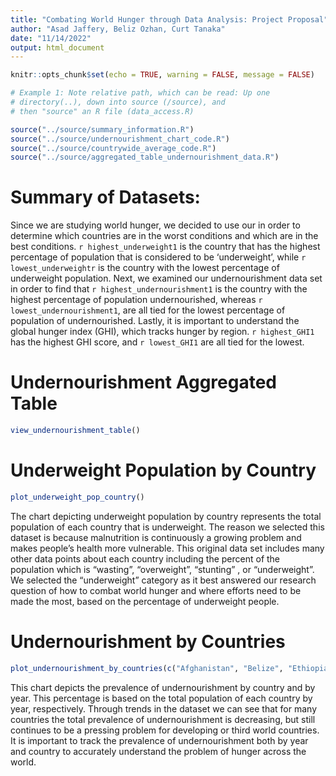 ```yaml
---
title: "Combating World Hunger through Data Analysis: Project Proposal"
author: "Asad Jaffery, Beliz Ozhan, Curt Tanaka"
date: "11/14/2022"
output: html_document
---
```


```r
knitr::opts_chunk$set(echo = TRUE, warning = FALSE, message = FALSE)
```

```r
# Example 1: Note relative path, which can be read: Up one
# directory(..), down into source (/source), and 
# then "source" an R file (data_access.R)

source("../source/summary_information.R")
source("../source/undernourishment_chart_code.R")
source("../source/countrywide_average_code.R")
source("../source/aggregated_table_undernourishment_data.R")
```


# Summary of Datasets:
Since we are studying world hunger, we decided to use our in order to determine which countries are in the worst conditions and which are in the best conditions. `r highest_underweight1` is the country that has the highest percentage of population that is considered to be 'underweight', while `r lowest_underweightr` is the country with the lowest percentage of underweight population. Next, we examined our undernourishment data set in order to find that `r highest_undernourishment1` is the country with the highest percentage of population undernourished, whereas `r lowest_undernourishment1`, are all tied for the lowest percentage of population of undernourished. Lastly, it is important to understand the global hunger index (GHI), which tracks hunger by region. `r highest_GHI1` has the highest GHI score, and `r lowest_GHI1` are all tied for the lowest.
\n

# Undernourishment Aggregated Table
```r
view_undernourishment_table()
```

# Underweight Population by Country
```r
plot_underweight_pop_country()
```



The chart depicting underweight population by country represents the total population of each country that is underweight. The reason we selected this dataset is because malnutrition is continuously a growing problem and makes people's health more vulnerable. This original data set includes many other data points about each country including the percent of the population which is  "wasting", “overweight", “stunting" , or “underweight". We selected the “underweight” category as it best answered our research question of how to combat world hunger and where efforts need to be made the most, based on the percentage of underweight people. 


\n

# Undernourishment by Countries
```r
plot_undernourishment_by_countries(c("Afghanistan", "Belize", "Ethiopia", "Thailand"))
```


This chart depicts the prevalence of undernourishment by country and by year. This percentage is based on the total population of each country by year, respectively. Through trends in the dataset we can see that for many countries the total prevalence of undernourishment is decreasing, but still continues to be a pressing problem for developing or third world countries. It is important to track the prevalence of undernourishment both by year and country to accurately understand the problem of hunger across the world. 


